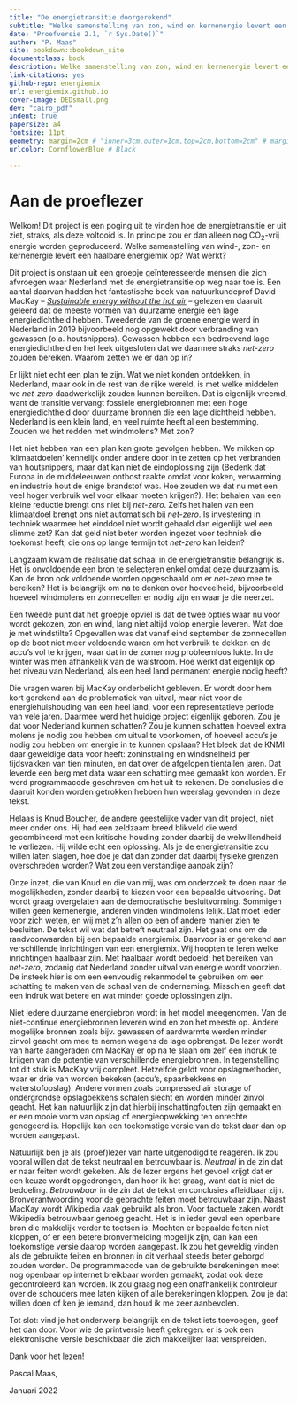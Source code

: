 ```yaml
--- 
title: "De energietransitie doorgerekend"
subtitle: "Welke samenstelling van zon, wind en kernenergie levert een haalbare mix op?"
date: "Proefversie 2.1, `r Sys.Date()`"
author: "P. Maas"
site: bookdown::bookdown_site
documentclass: book
description: Welke samenstelling van zon, wind en kernenergie levert een haalbare mix op?
link-citations: yes
github-repo: energiemix
url: energiemix.github.io
cover-image: DEDsmall.png
dev: "cairo_pdf"
indent: true
papersize: a4
fontsize: 11pt
geometry: margin=2cm # "inner=3cm,outer=1cm,top=2cm,bottom=2cm" # margin=2cm
urlcolor: CornflowerBlue # Black

---
```


<!-- \thispagestyle{empty} -->

<!-- Render PDF: -->
<!-- HOEFT NIET MEER: Ga naar 06-Simulaties en verander knitr_compile_formaat naar "latex" -->
<!-- verwijder 00-Toewijding.Rmd uit _bookdown.yml -->
<!-- bookdown::render_book("index.Rmd", "bookdown::pdf_book") -->

<!-- === VERSCHILLEN TUSSEN PRINT EN PDF === -->
<!-- 1. Truuk om endnotes te gebruiken ipv hyperlinks is gedefinieerd in preamble-latex.tex. -->
<!--    Daar dus aanpassen om document voor print of pdf klaar te stomen. -->
<!-- 1A.  En je moet een link na ieder hoofdstuk zetten waar de notes komen:  \theendnotes -->
<!-- 2. Pas geometry hierboven aan naar vaste marges voor PDF -->
<!-- 3. pas urlcolor aan naar black voor PRINT (footnotes), en blauw voor PDF -->

<!-- Render git_book: -->
<!-- HOEFT NIET MEER: Ga naar 06-Simulaties en verander knitr_compile_formaat naar "html" -->
<!-- bookdown::render_book() -->
<!-- Publiceren naar energiemix.github.io:
     cd energiemix.github.io
     git add --all
     git commit -m "beschrijf commit"
     git push -u origin main
-->

<!-- whatsapp media icon gaat niet lekker. Dit werkt (manual edit):
 <meta property="og:image" content="http://energiemix.github.io/DEDsmall.png" />
  <meta property="og:image:type" content="image/png" />
  <meta property="og:image:width" content="140" />
  <meta property="og:image:height" content="140" />
-->

<!-- set site fonts en meer: https://rstudio4edu.github.io/rstudio4edu-book/book-fancy.html#book-font 
Karla, Lora
-->


# Aan de proeflezer {-}

Welkom! Dit project is een poging uit te vinden hoe de energietransitie er uit ziet, straks, als deze voltooid is. In principe zou er dan alleen nog CO~2~-vrij energie worden geproduceerd. Welke samenstelling van wind-, zon- en kernenergie levert een haalbare energiemix op? Wat werkt?

Dit project is onstaan uit een groepje geïnteresseerde mensen die zich afvroegen waar Nederland met de energietransitie op weg naar toe is. Een aantal daarvan hadden het fantastische boek van natuurkundeprof David MacKay -- [*Sustainable energy without the hot air*](https://www.withouthotair.com/download.html) -- gelezen en daaruit geleerd dat de meeste vormen van duurzame energie een lage energiedichtheid hebben. Tweederde van de  groene energie werd in Nederland in 2019 bijvoorbeeld nog opgewekt door verbranding van gewassen (o.a. houtsnippers). Gewassen hebben een bedroevend lage energiedichtheid en het leek uitgesloten dat we daarmee straks *net-zero* zouden bereiken. Waarom zetten we er dan op in?

Er lijkt niet echt een plan te zijn. Wat we niet konden ontdekken, in Nederland, maar ook in de rest van de rijke wereld, is met welke middelen we *net-zero* daadwerkelijk zouden kunnen bereiken. Dat is eigenlijk vreemd, want de transitie vervangt fossiele energiebronnen met een hoge energiedichtheid door duurzame bronnen die een lage dichtheid hebben. Nederland is een klein land, en veel ruimte heeft al een bestemming. Zouden we het redden met windmolens? Met zon? 

Het niet hebben van een plan kan grote gevolgen hebben. We mikken op ‘klimaatdoelen’ kennelijk onder andere door in te zetten op het verbranden van houtsnippers, maar dat kan niet de eindoplossing zijn (Bedenk dat Europa in de middeleeuwen ontbost raakte omdat voor koken, verwarming en industrie hout de enige brandstof was. Hoe zouden we dat nu met een veel hoger verbruik wel voor elkaar moeten krijgen?). Het behalen van een kleine reductie brengt ons niet bij *net-zero*. Zelfs het halen van een klimaatdoel brengt ons niet automatisch bij *net-zero*. Is investering in techniek waarmee het einddoel niet wordt gehaald dan eigenlijk wel een slimme zet? Kan dat geld niet beter worden ingezet voor techniek die toekomst heeft, die ons op lange termijn tot *net-zero* kan leiden? 

Langzaam kwam de realisatie dat schaal in de energietransitie belangrijk is. Het is onvoldoende een bron te selecteren enkel omdat deze duurzaam is. Kan de bron ook voldoende worden opgeschaald om er *net-zero* mee te bereiken? Het is belangrijk om na te denken over hoeveelheid, bijvoorbeeld hoeveel windmolens en zonnecellen er nodig zijn en waar je die neerzet.

Een tweede punt dat het groepje opviel is dat de twee opties waar nu voor wordt gekozen, zon en wind, lang niet altijd volop energie leveren. Wat doe je met windstilte? Opgevallen was dat vanaf eind september de zonnecellen op de boot niet meer voldoende waren om het verbruik te dekken en de accu’s vol te krijgen, waar dat in de zomer nog probleemloos lukte. In de winter was men afhankelijk van de walstroom. Hoe werkt dat eigenlijk op het niveau van Nederland, als een heel land permanent energie nodig heeft? 

Die vragen waren bij MacKay onderbelicht gebleven. Er wordt door hem kort gerekend aan de problematiek van uitval, maar niet voor de energiehuishouding van een heel land, voor een representatieve periode van vele jaren. Daarmee werd het huidige project eigenlijk geboren. Zou je dat voor Nederland kunnen schatten? Zou je kunnen schatten hoeveel extra molens je nodig zou hebben om uitval te voorkomen, of hoeveel accu’s je nodig zou hebben om energie in te kunnen opslaan? Het bleek dat de KNMI daar geweldige data voor heeft: zoninstraling en windsnelheid per tijdsvakken van tien minuten, en dat over de afgelopen tientallen jaren. Dat leverde een berg met data waar een schatting mee gemaakt kon worden. Er werd programmacode geschreven om het uit te rekenen. De conclusies die daaruit konden worden getrokken hebben hun weerslag gevonden in deze tekst.

Helaas is Knud Boucher, de andere geestelijke vader van dit project, niet meer onder ons. Hij had een zeldzaam breed blikveld die werd gecombineerd met een kritische houding zonder daarbij de welwillendheid te verliezen. Hij wilde echt een oplossing. Als je de energietransitie zou willen laten slagen, hoe doe je dat dan zonder dat daarbij fysieke grenzen overschreden worden? Wat zou een verstandige aanpak zijn?

Onze inzet, die van Knud en die van mij, was om onderzoek te doen naar de mogelijkheden, zonder daarbij te kiezen voor een bepaalde uitvoering. Dat wordt graag overgelaten aan de democratische besluitvorming. Sommigen willen geen kernenergie, anderen vinden windmolens lelijk. Dat moet ieder voor zich weten, en wij met z’n allen op een of andere manier zien te besluiten. De tekst wil wat dat betreft neutraal zijn. Het gaat ons om de randvoorwaarden bij een bepaalde energiemix. Daarvoor is er gerekend aan verschillende inrichtingen van een energiemix. Wij hoopten te leren welke inrichtingen haalbaar zijn. Met haalbaar wordt bedoeld: het bereiken van *net-zero*, zodanig dat Nederland zonder uitval van energie wordt voorzien. De insteek hier is om een eenvoudig rekenmodel te gebruiken om een schatting te maken van de schaal van de onderneming. Misschien geeft dat een indruk wat betere en wat minder goede oplossingen zijn.

Niet iedere duurzame energiebron wordt in het model meegenomen. Van de niet-continue energiebronnen leveren wind en zon het meeste op. Andere mogelijke bronnen zoals bijv. gewassen of aardwarmte werden minder zinvol geacht om mee te nemen wegens de lage opbrengst. De lezer wordt van harte aangeraden om MacKay er op na te slaan om zelf een indruk te krijgen van de potentie van verschillende energiebronnen. In tegenstelling tot dit stuk is MacKay vrij compleet.   Hetzelfde geldt voor opslagmethoden, waar er drie van worden bekeken (accu’s, spaarbekkens en waterstofopslag). Andere vormen zoals compressed air storage of ondergrondse opslagbekkens schalen slecht en worden minder zinvol geacht. Het kan natuurlijk zijn dat hierbij inschattingfouten zijn gemaakt en er een mooie vorm van opslag of energieopwekking  ten onrechte genegeerd is. Hopelijk kan een toekomstige versie van de tekst daar dan op worden aangepast.

Natuurlijk ben je als (proef)lezer van harte uitgenodigd te reageren. Ik zou vooral willen dat de tekst neutraal en betrouwbaar is. *Neutraal* in de zin dat er naar feiten wordt gekeken. Als de lezer ergens het gevoel krijgt dat er een keuze wordt opgedrongen, dan hoor ik het graag, want dat is niet de bedoeling. *Betrouwbaar* in de zin dat de tekst en conclusies afleidbaar zijn. Bronverantwoording voor de gebrachte feiten moet betrouwbaar zijn. Naast MacKay wordt Wikipedia vaak gebruikt als bron. Voor factuele zaken wordt Wikipedia betrouwbaar genoeg geacht. Het is in ieder geval een openbare bron die makkelijk verder te toetsen is. Mochten er bepaalde feiten niet kloppen, of er een betere bronvermelding mogelijk zijn, dan kan een toekomstige versie daarop worden aangepast. Ik zou het geweldig vinden als de gebruikte feiten en bronnen in dit verhaal steeds beter geborgd zouden worden. De programmacode van de gebruikte berekeningen moet nog openbaar op internet breikbaar worden gemaakt, zodat ook deze gecontroleerd kan worden. Ik zou graag nog een onafhankelijk controleur over de schouders mee laten kijken of alle berekeningen kloppen. Zou je dat willen doen of ken je iemand, dan houd ik me zeer aanbevolen.

Tot slot: vind je het onderwerp belangrijk en de tekst iets toevoegen, geef het dan door. Voor wie de printversie heeft gekregen: er is ook een elektronische versie beschikbaar die zich makkelijker laat verspreiden. 

\bigskip
\noindent
Dank voor het lezen!

\bigskip
\noindent
Pascal Maas,

\noindent
Januari 2022    
